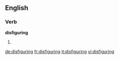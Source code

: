 ==English==

===Verb===
'''disfiguring'''
# {{present participle of|disfigure}}

[[de:disfiguring]]
[[fr:disfiguring]]
[[it:disfiguring]]
[[vi:disfiguring]]